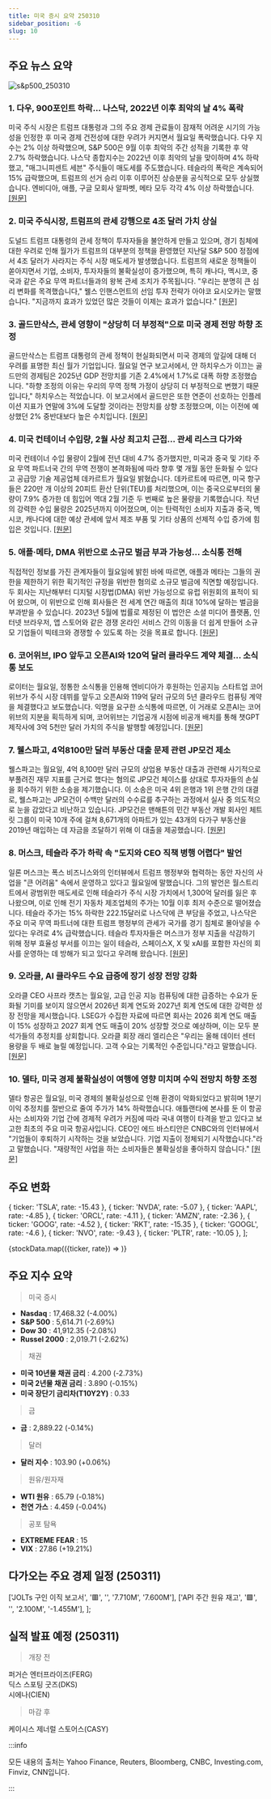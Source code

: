 ```yaml
---
title: 미국 증시 요약 250310
sidebar_position: -6
slug: 10
---
```


## 주요 뉴스 요약

![s&p500_250310](/map/250310.png)

### 1. **다우, 900포인트 하락... 나스닥, 2022년 이후 최악의 날 4% 폭락**

미국 주식 시장은 트럼프 대통령과 그의 주요 경제 관료들이 잠재적 어려운 시기의 가능성을 인정한 후 미국 경제 건전성에 대한 우려가 커지면서 월요일 폭락했습니다. 다우 지수는 2% 이상 하락했으며, S&P 500은 9월 이후 최악의 주간 성적을 기록한 후 약 2.7% 하락했습니다. 나스닥 종합지수는 2022년 이후 최악의 날을 맞이하며 4% 하락했고, "매그니피센트 세븐" 주식들이 매도세를 주도했습니다. 테슬라의 폭락은 계속되어 15% 급락했으며, 트럼프의 선거 승리 이후 이루어진 상승분을 공식적으로 모두 상실했습니다. 엔비디아, 애플, 구글 모회사 알파벳, 메타 모두 각각 4% 이상 하락했습니다. [[원문]](https://finance.yahoo.com/news/live/stock-market-today-dow-sinks-900-points-nasdaq-plunges-4-in-worst-day-since-2022-183552751.html)

### 2. **미국 주식시장, 트럼프의 관세 강행으로 4조 달러 가치 상실**

도널드 트럼프 대통령의 관세 정책이 투자자들을 불안하게 만들고 있으며, 경기 침체에 대한 우려로 인해 월가가 트럼프의 대부분의 정책을 환영했던 지난달 S&P 500 정점에서 4조 달러가 사라지는 주식 시장 매도세가 발생했습니다. 트럼프의 새로운 정책들이 쏟아지면서 기업, 소비자, 투자자들의 불확실성이 증가했으며, 특히 캐나다, 멕시코, 중국과 같은 주요 무역 파트너들과의 왕복 관세 조치가 주목됩니다. "우리는 분명히 큰 심리 변화를 목격했습니다," 웰스 인핸스먼트의 선임 투자 전략가 아야코 요시오카는 말했습니다. "지금까지 효과가 있었던 많은 것들이 이제는 효과가 없습니다." [[원문]](https://www.reuters.com/markets/us/investors-flee-equities-trump-driven-uncertainty-sparks-economic-worry-2025-03-10/)

### 3. **골드만삭스, 관세 영향이 "상당히 더 부정적"으로 미국 경제 전망 하향 조정**

골드만삭스는 트럼프 대통령의 관세 정책이 현실화되면서 미국 경제의 앞길에 대해 더 우려를 표명한 최신 월가 기업입니다. 월요일 연구 보고서에서, 얀 하치우스가 이끄는 골드만의 경제팀은 2025년 GDP 전망치를 기존 2.4%에서 1.7%로 대폭 하향 조정했습니다. "하향 조정의 이유는 우리의 무역 정책 가정이 상당히 더 부정적으로 변했기 때문입니다," 하치우스는 적었습니다. 이 보고서에서 골드만은 또한 연준이 선호하는 인플레이션 지표가 연말에 3%에 도달할 것이라는 전망치를 상향 조정했으며, 이는 이전에 예상했던 2% 중반대보다 높은 수치입니다. [[원문]](https://finance.yahoo.com/news/goldman-sachs-slashes-us-economic-forecasts-as-tariff-impacts-grow-considerably-more-adverse-170805099.html)

### 4. **미국 컨테이너 수입량, 2월 사상 최고치 근접... 관세 리스크 다가와**

미국 컨테이너 수입 물량이 2월에 전년 대비 4.7% 증가했지만, 미국과 중국 및 기타 주요 무역 파트너국 간의 무역 전쟁이 본격화됨에 따라 향후 몇 개월 동안 둔화될 수 있다고 공급망 기술 제공업체 데카르트가 월요일 밝혔습니다. 데카르트에 따르면, 미국 항구들은 220만 개 이상의 20피트 환산 단위(TEU)를 처리했으며, 이는 중국으로부터의 물량이 7.9% 증가한 데 힘입어 역대 2월 기준 두 번째로 높은 물량을 기록했습니다. 작년의 강력한 수입 물량은 2025년까지 이어졌으며, 이는 탄력적인 소비자 지출과 중국, 멕시코, 캐나다에 대한 예상 관세에 앞서 제조 부품 및 기타 상품의 선제적 수입 증가에 힘입은 것입니다. [[원문]](https://www.reuters.com/markets/us/us-container-imports-near-record-level-february-tariff-risks-loom-2025-03-10/)

### 5. **애플·메타, DMA 위반으로 소규모 벌금 부과 가능성... 소식통 전해**

직접적인 정보를 가진 관계자들이 월요일에 밝힌 바에 따르면, 애플과 메타는 그들의 권한을 제한하기 위한 획기적인 규정을 위반한 혐의로 소규모 벌금에 직면할 예정입니다. 두 회사는 지난해부터 디지털 시장법(DMA) 위반 가능성으로 유럽 위원회의 표적이 되어 왔으며, 이 위반으로 인해 회사들은 전 세계 연간 매출의 최대 10%에 달하는 벌금을 부과받을 수 있습니다. 2023년 5월에 법률로 제정된 이 법안은 소셜 미디어 플랫폼, 인터넷 브라우저, 앱 스토어와 같은 경쟁 온라인 서비스 간의 이동을 더 쉽게 만들어 소규모 기업들이 빅테크와 경쟁할 수 있도록 하는 것을 목표로 합니다. [[원문]](https://www.reuters.com/technology/eu-likely-impose-modest-fines-apple-meta-over-dma-breaches-sources-say-2025-03-10/)

### 6. **코어위브, IPO 앞두고 오픈AI와 120억 달러 클라우드 계약 체결... 소식통 보도**

로이터는 월요일, 정통한 소식통을 인용해 엔비디아가 후원하는 인공지능 스타트업 코어위브가 주식 시장 데뷔를 앞두고 오픈AI와 119억 달러 규모의 5년 클라우드 컴퓨팅 계약을 체결했다고 보도했습니다. 익명을 요구한 소식통에 따르면, 이 거래로 오픈AI는 코어위브의 지분을 획득하게 되며, 코어위브는 기업공개 시점에 비공개 배치를 통해 챗GPT 제작사에 3억 5천만 달러 가치의 주식을 발행할 예정입니다. [[원문]](https://www.reuters.com/technology/artificial-intelligence/coreweave-strikes-12-billion-contract-with-openai-ahead-ipo-sources-say-2025-03-10/)

### 7. **웰스파고, 4억8100만 달러 부동산 대출 문제 관련 JP모건 제소**

웰스파고는 월요일, 4억 8,100만 달러 규모의 상업용 부동산 대출과 관련해 사기적으로 부풀려진 재무 지표를 근거로 했다는 혐의로 JP모건 체이스를 상대로 투자자들의 손실을 회수하기 위한 소송을 제기했습니다. 이 소송은 미국 4위 은행과 1위 은행 간의 대결로, 웰스파고는 JP모건이 수백만 달러의 수수료를 추구하는 과정에서 실사 중 의도적으로 눈을 감았다고 비난하고 있습니다. JP모건은 맨해튼의 민간 부동산 개발 회사인 체트릿 그룹이 미국 10개 주에 걸쳐 8,671개의 아파트가 있는 43개의 다가구 부동산을 2019년 매입하는 데 자금을 조달하기 위해 이 대출을 제공했습니다. [[원문]](https://www.reuters.com/markets/wealth/wells-fargo-sues-jpmorgan-over-troubled-481-million-real-estate-loan-2025-03-10/)

### 8. **머스크, 테슬라 주가 하락 속 "도지와 CEO 직책 병행 어렵다" 발언**

일론 머스크는 폭스 비즈니스와의 인터뷰에서 트럼프 행정부와 협력하는 동안 자신의 사업을 "큰 어려움" 속에서 운영하고 있다고 월요일에 말했습니다. 그의 발언은 월스트리트에서 광범위한 매도세로 인해 테슬라가 주식 시장 가치에서 1,300억 달러를 잃은 후 나왔으며, 이로 인해 전기 자동차 제조업체의 주가는 10월 이후 최저 수준으로 떨어졌습니다. 테슬라 주가는 15% 하락한 222.15달러로 나스닥에 큰 부담을 주었고, 나스닥은 주요 미국 무역 파트너에 대한 트럼프 행정부의 관세가 국가를 경기 침체로 몰아넣을 수 있다는 우려로 4% 급락했습니다. 테슬라 투자자들은 머스크가 정부 지출을 삭감하기 위해 정부 효율성 부서를 이끄는 일이 테슬라, 스페이스X, X 및 xAI를 포함한 자신의 회사를 운영하는 데 방해가 되고 있다고 우려해 왔습니다. [[원문]](https://www.reuters.com/business/autos-transportation/musk-says-juggling-doge-ceo-jobs-is-difficult-tesla-shares-slump-2025-03-10/)

### 9. **오라클, AI 클라우드 수요 급증에 장기 성장 전망 강화**

오라클 CEO 사프라 캣츠는 월요일, 고급 인공 지능 컴퓨팅에 대한 급증하는 수요가 둔화될 기미를 보이지 않으면서 2026년 회계 연도와 2027년 회계 연도에 대한 강력한 성장 전망을 제시했습니다. LSEG가 수집한 자료에 따르면 회사는 2026 회계 연도 매출이 15% 성장하고 2027 회계 연도 매출이 20% 성장할 것으로 예상하며, 이는 모두 분석가들의 추정치를 상회합니다. 오라클 회장 래리 엘리슨은 "우리는 올해 데이터 센터 용량을 두 배로 늘릴 예정입니다. 고객 수요는 기록적인 수준입니다."라고 말했습니다. [[원문]](https://www.reuters.com/technology/oracle-misses-third-quarter-revenue-estimates-2025-03-10/)

### 10. **델타, 미국 경제 불확실성이 여행에 영향 미치며 수익 전망치 하향 조정**

델타 항공은 월요일, 미국 경제의 불확실성으로 인해 환경이 악화되었다고 밝히며 1분기 이익 추정치를 절반으로 줄여 주가가 14% 하락했습니다. 애틀랜타에 본사를 둔 이 항공사는 소비자와 기업 간에 경제적 우려가 커짐에 따라 국내 여행이 타격을 받고 있다고 보고한 최초의 주요 미국 항공사입니다. CEO인 에드 바스티안은 CNBC와의 인터뷰에서 "기업들이 후퇴하기 시작하는 것을 보았습니다. 기업 지출이 정체되기 시작했습니다."라고 말했습니다. "재량적인 사업을 하는 소비자들은 불확실성을 좋아하지 않습니다." [[원문]](https://www.reuters.com/business/aerospace-defense/delta-airlines-cuts-first-quarter-profit-forecast-increased-macroeconomic-2025-03-10/)

## 주요 변화

  { ticker: 'TSLA', rate: -15.43 },
  { ticker: 'NVDA', rate: -5.07 },
  { ticker: 'AAPL', rate: -4.85 },
  { ticker: 'ORCL', rate: -4.11 },
  { ticker: 'AMZN', rate: -2.36 },
  { ticker: 'GOOG', rate: -4.52 },
  { ticker: 'RKT', rate: -15.35 },
  { ticker: 'GOOGL', rate: -4.6 },
  { ticker: 'NVO', rate: -9.43 },
  { ticker: 'PLTR', rate: -10.05 },
];

{stockData.map(({ticker, rate}) => <StockCardMini key={ticker} ticker={ticker} rate={rate}></StockCardMini>)}

## 주요 지수 요약

> 미국 증시

- **Nasdaq** : 17,468.32 (-4.00%)
- **S&P 500** : 5,614.71 (-2.69%)
- **Dow 30** : 41,912.35 (-2.08%)
- **Russel 2000** : 2,019.71 (-2.62%)

> 채권

- **미국 10년물 채권 금리** : 4.200 (-2.73%)
- **미국 2년물 채권 금리** : 3.890 (-0.15%)
- **미국 장단기 금리차(T10Y2Y)** : 0.33

> 금

- **금** : 2,889.22 (-0.14%)

> 달러

- **달러 지수** : 103.90 (+0.06%)

> 원유/원자재

- **WTI 원유** : 65.79 (-0.18%)
- **천연 가스** : 4.459 (-0.04%)

> 공포 탐욕

- **EXTREME FEAR** : 15
- **VIX** : 27.86 (+19.21%)

## 다가오는 주요 경제 일정 (250311)

  ['JOLTs 구인 이직 보고서', '🟥', '', '7.710M', '7.600M'],
  ['API 주간 원유 재고', '🟩', '', '2.100M', '-1.455M'],
];

<EconomicCalendar data={nextEventsData} />

## 실적 발표 예정 (250311)

> 개장 전

퍼거슨 엔터프라이즈(FERG)  
딕스 스포팅 굿즈(DKS)  
시에나(CIEN)

> 마감 후

케이시스 제너럴 스토어스(CASY)

:::info

모든 내용의 출처는 Yahoo Finance, Reuters, Bloomberg, CNBC, Investing.com, Finviz, CNN입니다.

:::
